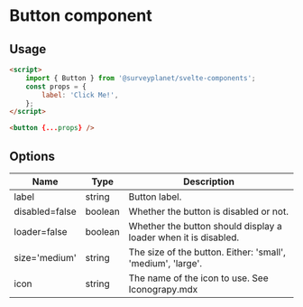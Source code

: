

<Meta
	title="Button/Documentation"
	component={Button}
/>

# Button component

<div id="example">
	<Story id="button-default--primary" />
</div>

## Usage

```html
<script>
	import { Button } from '@surveyplanet/svelte-components';
	const props = {
		label: 'Click Me!',
	};
</script>

<button {...props} />
```

## Options

| Name           | Type    | Description                                                     |
| -------------- | ------- | --------------------------------------------------------------- |
| label          | string  | Button label.                                                   |
| disabled=false | boolean | Whether the button is disabled or not.                          |
| loader=false   | boolean | Whether the button should display a loader when it is disabled. |
| size='medium'  | string  | The size of the button. Either: 'small', 'medium', 'large'.     |
| icon           | string  | The name of the icon to use. See Iconograpy.mdx                 |
